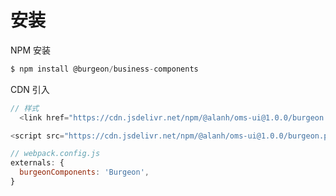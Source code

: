 
<Meta title="Introduction/Install" />

<style>{`
	.subheading {
		font-weight: 900;
		font-size: 14px;
		line-height: 24px;
		margin: 40px 0 12px 0;
	}
`}</style>

# 安装

<div className="subheading">NPM 安装</div>

```js
$ npm install @burgeon/business-components
```

<div className="subheading">CDN 引入</div>

```js
// 样式
  <link href="https://cdn.jsdelivr.net/npm/@alanh/oms-ui@1.0.0/burgeon.publish/businessComponents.min.css" rel="stylesheet">
```

```js
<script src="https://cdn.jsdelivr.net/npm/@alanh/oms-ui@1.0.0/burgeon.publish/businessComponents.min.js"></script>
```

```js
// webpack.config.js
externals: {
  burgeonComponents: 'Burgeon',
}
```
